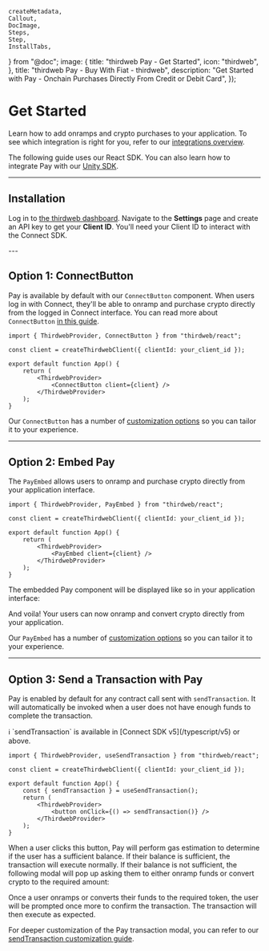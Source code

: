 	createMetadata,
	Callout,
	DocImage,
	Steps,
	Step,
	InstallTabs,
} from "@doc";
	image: {
		title: "thirdweb Pay - Get Started",
		icon: "thirdweb",
	},
	title: "thirdweb Pay - Buy With Fiat - thirdweb",
	description:
		"Get Started with Pay -  Onchain Purchases Directly From Credit or Debit Card",
});

# Get Started

Learn how to add onramps and crypto purchases to your application. To see which integration is right for you, refer to our [integrations overview](/connect/pay/overview#integration-options).

The following guide uses our React SDK. You can also learn how to integrate Pay with our [Unity SDK](https://portal.thirdweb.com/unity/pay/getbuywithcryptoquote).

---

## Installation

<Steps>
<Step title="Install the Connect SDK">
<InstallTabs
	npm="npm i thirdweb"
	yarn="yarn install thirdweb"
	pnpm="pnpm i thirdweb"
/>
</Step>
<Step title="Get Your Client ID">

Log in to [the thirdweb dashboard](https://thirdweb.com/dashboard). Navigate to the **Settings** page and create an API key to get your **Client ID**. You'll need your Client ID to interact with the Connect SDK.

</Step>
</Steps>
---

## Option 1: ConnectButton

Pay is available by default with our `ConnectButton` component. When users log in with Connect, they'll be able to onramp and purchase crypto directly from the logged in Connect interface. You can read more about `ConnectButton` [in this guide](/connect/sign-in/ConnectButton).

```tsx
import { ThirdwebProvider, ConnectButton } from "thirdweb/react";

const client = createThirdwebClient({ clientId: your_client_id });

export default function App() {
	return (
		<ThirdwebProvider>
			<ConnectButton client={client} />
		</ThirdwebProvider>
	);
}
```

Our `ConnectButton` has a number of [customization options](/connect/pay/customization/connectbutton) so you can tailor it to your experience.

---

## Option 2: Embed Pay

The `PayEmbed` allows users to onramp and purchase crypto directly from your application interface.

```tsx
import { ThirdwebProvider, PayEmbed } from "thirdweb/react";

const client = createThirdwebClient({ clientId: your_client_id });

export default function App() {
	return (
		<ThirdwebProvider>
			<PayEmbed client={client} />
		</ThirdwebProvider>
	);
}
```

The embedded Pay component will be displayed like so in your application interface:

<DocImage src={GetStartedEmbed} />

And voila! Your users can now onramp and convert crypto directly from your application.

Our `PayEmbed` has a number of [customization options](/connect/pay/customization/payembed) so you can tailor it to your experience.

---

## Option 3: Send a Transaction with Pay

Pay is enabled by default for any contract call sent with `sendTransaction`. It will automatically be invoked when a user does not have enough funds to complete the transaction.

<Callout variant="info">
	ℹ️ `sendTransaction` is available in [Connect SDK v5](/typescript/v5) or
	above.
</Callout>

```tsx
import { ThirdwebProvider, useSendTransaction } from "thirdweb/react";

const client = createThirdwebClient({ clientId: your_client_id });

export default function App() {
	const { sendTransaction } = useSendTransaction();
	return (
		<ThirdwebProvider>
			<button onClick={() => sendTransaction()} />
		</ThirdwebProvider>
	);
}
```

When a user clicks this button, Pay will perform gas estimation to determine if the user has a sufficient balance. If their balance is sufficient, the transaction will execute normally. If their balance is not sufficient, the following modal will pop up asking them to either onramp funds or convert crypto to the required amount:

<DocImage src={GetStartedSend} />

Once a user onramps or converts their funds to the required token, the user will be prompted once more to confirm the transaction. The transaction will then execute as expected.

For deeper customization of the Pay transaction modal, you can refer to our [sendTransaction customization guide](/connect/pay/customization/send-transaction).
